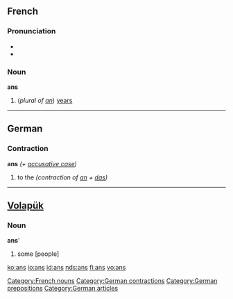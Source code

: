 ==French==

===Pronunciation===
*{{IPA|/ɑ̃/}}
*{{SAMPA|/A~/}}

===Noun===
'''ans''' {{mpl}} 

# (''plural of [[an#French|an]]'') [[years]]

[[Category:French nouns]]

----

==German==

===Contraction===
'''ans''' ''(+ [[accusative case]])''

# to the ''(contraction of [[an#German|an]] + [[das#German|das]])''

[[Category:German contractions]]
[[Category:German prepositions]]
[[Category:German articles]]

----

== [[Volapük]] == 
=== Noun ===
'''ans''''

# some [people]

[[ko:ans]]
[[io:ans]]
[[id:ans]]
[[nds:ans]]
[[fi:ans]]
[[vo:ans]]